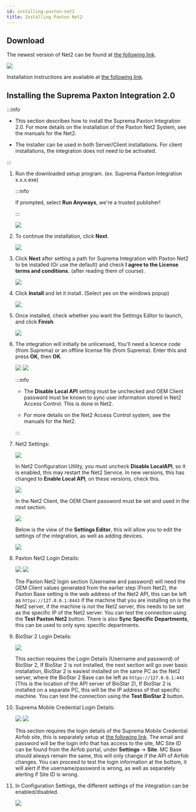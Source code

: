 ```yaml
---
id: installing-paxton-net2
title: Installing Paxton Net2
---
```


## Download

The newest version of Net2 can be found at [the following link](https://paxton.info/1438).

<Image src='/img/integration/installing-paxton-net2-download.png' alone />

Installation instructions are available at [the following link](https://www.paxton-access.com/install-paxton/resources/instructions/).

## Installing the Suprema Paxton Integration 2.0

:::info

* This section describes how to install the Suprema Paxton Integration 2.0. For more details on the installation of the Paxton Net2 System, see the manuals for the Net2.

* The installer can be used in both Server/Client installations. For client installations, the integration does not need to be activated.

:::

1. Run the downloaded setup program. (ex. Suprema Paxton Integration x.x.x.exe)

    :::info

    If prompted, select **Run Anyways**, we're a trusted publisher!

    :::

    <Image src='/img/integration/installing-suprema-paxton-integration1.png' alone />

1. To continue the installation, click **Next**.

    <Image src='/img/integration/installing-suprema-paxton-integration2.png' alone />

1. Click **Next** after setting a path for Suprema Integration with Paxton Net2 to be installed (Or use the default) and check **I agree to the License terms and conditions.** (after reading them of course).

    <Image src='/img/integration/installing-suprema-paxton-integration3.png' alone />

1. Click **Install** and let it install. (Select yes on the windows popup)

    <Image src='/img/integration/installing-suprema-paxton-integration4.png' alone />

1. Once installed, check whether you want the Settings Editor to launch, and click **Finish**.

    <Image src='/img/integration/installing-suprema-paxton-integration5.png' alone />

1. The integration will initially be unlicensed, You'll need a licence code (from Suprema) or an offline license file (from Suprema). Enter this and press **OK**, then **OK**.

    <Image src='/img/integration/installing-suprema-paxton-integration6.png' alone />

    <Image src='/img/integration/installing-suprema-paxton-integration6-1.png' alone />

    :::info

    * The **Disable Local API** setting must be unchecked and OEM Client password must be known to sync user information stored in Net2 Access Control. This is done in Net2.

    * For more details on the Net2 Access Control system, see the manuals for the Net2.

    :::

1. Net2 Settings:

    <Image src='/img/integration/installing-suprema-paxton-integration7.png' alone />

    In Net2 Configuration Utility, you must uncheck **Disable LocalAPI**, so it is enabled, this may restart the Net2 Service. In new versions, this has changed to **Enable Local API**, on these versions, check this.

    <Image src='/img/integration/installing-suprema-paxton-integration7-1.png' alone />

    In the Net2 Client, the OEM Client password must be set and used in the next section.

    <Image src='/img/integration/installing-suprema-paxton-integration7-2.png' alone />

    Below is the view of the **Settings Editor**, this will allow you to edit the settings of the integration, as well as adding devices.

    <Image src='/img/integration/installing-suprema-paxton-integration7-3.png' alone />

1. Paxton Net2 Login Details:

    <Image src='/img/integration/installing-suprema-paxton-integration8.png' alone />

    <Image src='/img/integration/installing-suprema-paxton-integration8-1.png' alone />

    The Paxton Net2 login section (Username and password) will need the OEM Client values generated from the earlier step (From Net2), the Paxton Base setting is the web address of the Net2 API, this can be left as `https://127.0.0.1:8443` if the machine that you are installing on is the Net2 server, if the machine is not the Net2 server, this needs to be set as the specific IP of the Net2 server. You can test the connection using the **Test Paxton Net2** button. There is also **Sync Specific Departments**, this can be used to only sync specific departments.

1. BioStar 2 Login Details:

    <Image src='/img/integration/installing-suprema-paxton-integration9.png' alone />

    This section requires the Login Details (Username and password) of BioStar 2, If BioStar 2 is not installed, the next section will go over basic installation, BioStar 2 is easiest installed on the same PC as the Net2 server, where the BioStar 2 Base can be left as `https://127.0.0.1:443` (This is the location of the API server of BioStar 2), If BioStar 2 is installed on a separate PC, this will be the IP address of that specific machine. You can test the connection using the **Test BioStar 2** button.

1. Suprema Mobile Credential Login Details:

    <Image src='/img/integration/installing-suprema-paxton-integration10.png' alone />

    <Image src='/img/integration/installing-suprema-paxton-integration10-1.png' alone />

    This section requires the login details of the Suprema Mobile Credential Airfob site, this is separately setup at [the following link](https://portal.airfob.com/en). The email and password will be the login info that has access to the site, MC Site ID can be found from the Airfob portal, under **Settings** → **Site**. MC Base should always remain the same, this will only change if the API of Airfob changes. You can proceed to test the login information at the bottom, it will alert if the username/password is wrong, as well as separately alerting if Site ID is wrong.

1. In Configuration Settings, the different settings of the integration can be enabled/disabled.

    <Image src='/img/integration/installing-suprema-paxton-integration11.png' alone />